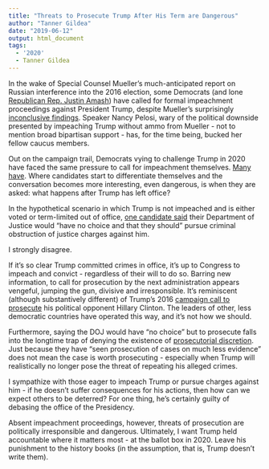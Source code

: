 ```yaml
---
title: "Threats to Prosecute Trump After His Term are Dangerous"
author: "Tanner Gildea"
date: "2019-06-12"
output: html_document
tags:
  - '2020'
  - Tanner Gildea
---
```




In the wake of Special Counsel Mueller's much-anticipated report on Russian interference into the 2016 election, some Democrats (and lone [Republican Rep. Justin Amash](https://www.washingtonpost.com/powerpost/amash-accuses-barr-of-deliberately-misrepresenting-muellers-report-to-protect-trump/2019/05/28/70e4b3ee-8141-11e9-933d-7501070ee669_story.html?utm_term=.6b4c7a0ec784)) have called for formal impeachment proceedings against President Trump, despite Mueller's surprisingly [inconclusive findings](https://www.google.com/url?sa=t&rct=j&q=&esrc=s&source=web&cd=7&cad=rja&uact=8&ved=2ahUKEwjQ9_nNvrPjAhVECc0KHT5DCGsQFjAGegQIAhAB&url=https%3A%2F%2Ftime.com%2F5574575%2Fmueller-report-trump-russia-evidence%2F&usg=AOvVaw0DGU2ol_fcspB66qoprhQK). Speaker Nancy Pelosi, wary of the political downside presented by impeaching Trump without ammo from Mueller - not to mention broad bipartisan support - has, for the time being, bucked her fellow caucus members. 

Out on the campaign trail, Democrats vying to challenge Trump in 2020 have faced the same pressure to call for impeachment themselves. [Many have](https://www.businessinsider.com/who-supports-impeachment-major-democrats-2020-candidates-want-impeach-trump-2019-5#sen-elizabeth-warren-of-massachusetts-became-the-first-2020-presidential-candidate-to-come-out-in-favor-of-impeachment-shortly-after-the-release-of-the-mueller-report-5). Where candidates start to differentiate themselves and the conversation becomes more interesting, even dangerous, is when they are asked: what happens after Trump has left office?

In the hypothetical scenario in which Trump is not impeached and is either voted or term-limited out of office, [one candidate said](https://www.npr.org/2019/06/08/730941386/harris-justice-dept-would-have-no-choice-but-to-prosecute-trump-after-presidency) their Department of Justice would "have no choice and that they should" pursue criminal obstruction of justice charges against him. 

I strongly disagree.

If it’s so clear Trump committed crimes in office, it’s up to Congress to impeach and convict - regardless of their will to do so. Barring new information, to call for prosecution by the next administration appears vengeful, jumping the gun, divisive and irresponsible. It’s reminiscent (although substantively different) of Trump’s 2016 [campaign call to prosecute](https://abcnews.go.com/Politics/10-times-trump-called-hillary-clinton-democrats-investigated/story?id=51138506) his political opponent Hillary Clinton. The leaders of other, less democratic countries have operated this way, and it’s not how we should.

Furthermore, saying the DOJ would have “no choice” but to prosecute falls into the longtime trap of denying the existence of [prosecutorial discretion](https://criminal.findlaw.com/criminal-procedure/what-is-prosecutorial-discretion-.html). Just because they have "seen prosecution of cases on much less evidence" does not mean the case is worth prosecuting - especially when Trump will realistically no longer pose the threat of repeating his alleged crimes.

I sympathize with those eager to impeach Trump or pursue charges against him - if he doesn't suffer consequences for his actions, then how can we expect others to be deterred? For one thing, he's certainly guilty of debasing the office of the Presidency.

Absent impeachment proceedings, however, threats of prosecution are politically irresponsible and dangerous. Ultimately, I want Trump held accountable where it matters most - at the ballot box in 2020. Leave his punishment to the history books (in the assumption, that is, Trump doesn't write them).

